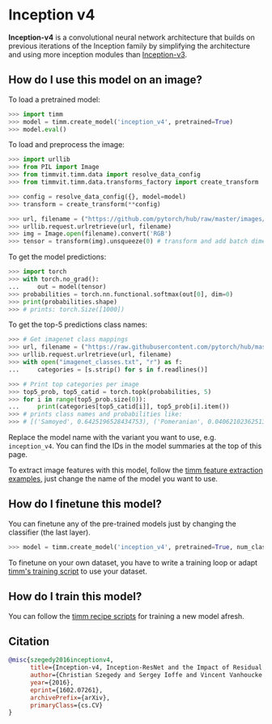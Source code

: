 # Inception v4

**Inception-v4** is a convolutional neural network architecture that builds on previous iterations of the Inception family by simplifying the architecture and using more inception modules than [Inception-v3](https://paperswithcode.com/method/inception-v3).
## How do I use this model on an image?

To load a pretrained model:

```py
>>> import timm
>>> model = timm.create_model('inception_v4', pretrained=True)
>>> model.eval()
```

To load and preprocess the image:

```py 
>>> import urllib
>>> from PIL import Image
>>> from timmvit.timm.data import resolve_data_config
>>> from timmvit.timm.data.transforms_factory import create_transform

>>> config = resolve_data_config({}, model=model)
>>> transform = create_transform(**config)

>>> url, filename = ("https://github.com/pytorch/hub/raw/master/images/dog.jpg", "dog.jpg")
>>> urllib.request.urlretrieve(url, filename)
>>> img = Image.open(filename).convert('RGB')
>>> tensor = transform(img).unsqueeze(0) # transform and add batch dimension
```

To get the model predictions:

```py
>>> import torch
>>> with torch.no_grad():
...     out = model(tensor)
>>> probabilities = torch.nn.functional.softmax(out[0], dim=0)
>>> print(probabilities.shape)
>>> # prints: torch.Size([1000])
```

To get the top-5 predictions class names:

```py
>>> # Get imagenet class mappings
>>> url, filename = ("https://raw.githubusercontent.com/pytorch/hub/master/imagenet_classes.txt", "imagenet_classes.txt")
>>> urllib.request.urlretrieve(url, filename) 
>>> with open("imagenet_classes.txt", "r") as f:
...     categories = [s.strip() for s in f.readlines()]

>>> # Print top categories per image
>>> top5_prob, top5_catid = torch.topk(probabilities, 5)
>>> for i in range(top5_prob.size(0)):
...     print(categories[top5_catid[i]], top5_prob[i].item())
>>> # prints class names and probabilities like:
>>> # [('Samoyed', 0.6425196528434753), ('Pomeranian', 0.04062102362513542), ('keeshond', 0.03186424449086189), ('white wolf', 0.01739676296710968), ('Eskimo dog', 0.011717947199940681)]
```

Replace the model name with the variant you want to use, e.g. `inception_v4`. You can find the IDs in the model summaries at the top of this page.

To extract image features with this model, follow the [timm feature extraction examples](../feature_extraction), just change the name of the model you want to use.

## How do I finetune this model?

You can finetune any of the pre-trained models just by changing the classifier (the last layer).

```py
>>> model = timm.create_model('inception_v4', pretrained=True, num_classes=NUM_FINETUNE_CLASSES)
```
To finetune on your own dataset, you have to write a training loop or adapt [timm's training
script](https://github.com/rwightman/pytorch-image-models/blob/master/train.py) to use your dataset.

## How do I train this model?

You can follow the [timm recipe scripts](../scripts) for training a new model afresh.

## Citation

```BibTeX
@misc{szegedy2016inceptionv4,
      title={Inception-v4, Inception-ResNet and the Impact of Residual Connections on Learning}, 
      author={Christian Szegedy and Sergey Ioffe and Vincent Vanhoucke and Alex Alemi},
      year={2016},
      eprint={1602.07261},
      archivePrefix={arXiv},
      primaryClass={cs.CV}
}
```

<!--
Type: model-index
Collections:
- Name: Inception v4
  Paper:
    Title: Inception-v4, Inception-ResNet and the Impact of Residual Connections on
      Learning
    URL: https://paperswithcode.com/paper/inception-v4-inception-resnet-and-the-impact
Models:
- Name: inception_v4
  In Collection: Inception v4
  Metadata:
    FLOPs: 15806527936
    Parameters: 42680000
    File Size: 171082495
    Architecture:
    - Average Pooling
    - Dropout
    - Inception-A
    - Inception-B
    - Inception-C
    - Reduction-A
    - Reduction-B
    - Softmax
    Tasks:
    - Image Classification
    Training Techniques:
    - Label Smoothing
    - RMSProp
    - Weight Decay
    Training Data:
    - ImageNet
    Training Resources: 20x NVIDIA Kepler GPUs
    ID: inception_v4
    LR: 0.045
    Dropout: 0.2
    Crop Pct: '0.875'
    Momentum: 0.9
    Image Size: '299'
    Interpolation: bicubic
  Code: https://github.com/rwightman/pytorch-image-models/blob/d8e69206be253892b2956341fea09fdebfaae4e3/timm/models/inception_v4.py#L313
  Weights: https://github.com/rwightman/pytorch-image-models/releases/download/v0.1-cadene/inceptionv4-8e4777a0.pth
  Results:
  - Task: Image Classification
    Dataset: ImageNet
    Metrics:
      Top 1 Accuracy: 1.01%
      Top 5 Accuracy: 16.85%
-->